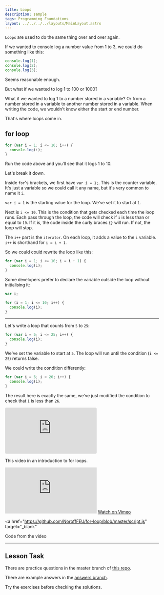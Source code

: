 ```yaml
---
title: Loops
description: sample
tags: Programming Foundations
layout: ../../../../layouts/MainLayout.astro
---
```


`Loops` are used to do the same thing over and over again.

If we wanted to console log a number value from 1 to 3, we could do something like this:

```js
console.log(1);
console.log(2);
console.log(3);
```

Seems reasonable enough.

But what if we wanted to log 1 to 100 or 1000?

What if we wanted to log 1 to a number stored in a variable? Or from a number stored in a variable to another number stored in a variable. When writing the code, we wouldn't know either the start or end number.

That's where loops come in.

## for loop

```js
for (var i = 1; i <= 10; i++) {
  console.log(i);
}
```

Run the code above and you'll see that it logs 1 to 10.

Let's break it down.

Inside `for`'s brackets, we first have `var i = 1;`. This is the counter variable. It's just a variable so we could call it any name, but it's very common to name it `i`.

`var i = 1` is the starting value for the loop. We've set it to start at `1`.

Next is `i <= 10`. This is the condition that gets checked each time the loop runs. Each pass through the loop, the code will check if `i` is less than or equal to `10`. If it is, the code inside the curly braces `{}` will run. If not, the loop will stop.

The `i++` part is the `iterator`. On each loop, it adds a value to the `i` variable. `i++` is shorthand for `i = i + 1`.

So we could could rewrite the loop like this:

```js
for (var i = 1; i <= 10; i = i + 1) {
  console.log(i);
}
```

Some developers prefer to declare the variable outside the loop without initialising it:

```js
var i;

for (i = 1; i <= 10; i++) {
  console.log(i);
}
```

---

Let's write a loop that counts from `5` to `25`:

```js
for (var i = 5; i <= 25; i++) {
  console.log(i);
}
```

We've set the variable to start at `5`. The loop will run until the condition (`i <= 25`) returns false.

We could write the condition differently:

```js
for (var i = 5; i < 26; i++) {
  console.log(i);
}
```

The result here is exactly the same, we've just modified the condition to check that `i` is less than `26`.

<iframe
  src="https://codesandbox.io/embed/loops-tvtmld?expanddevtools=1&fontsize=14&hidenavigation=1&moduleview=1&theme=dark"
  style="border:0; border-radius: 4px; overflow:hidden;"
  title="fed-voc-foundational-programming-Loops"
  allow="accelerometer; ambient-light-sensor; camera; encrypted-media; geolocation; gyroscope; hid; microphone; midi; payment; usb; vr; xr-spatial-tracking"
  sandbox="allow-forms allow-modals allow-popups allow-presentation allow-same-origin allow-scripts"
></iframe>

This video in an introduction to for loops.

<iframe
  src="https://player.vimeo.com/video/490475154"
  frameborder="0"
  allow="autoplay; fullscreen"
  allowfullscreen
></iframe>

<a href="https://vimeo.com/490475154/23fd9e35a7" target="_blank">
  Watch on Vimeo
</a>

<a
  href="https://github.com/NoroffFEU/for-loop/blob/master/script.js"
  target="_blank"
>
  Code from the video
</a>

---

## Lesson Task

There are practice questions in the master branch of <a href="https://github.com/NoroffFEU/lesson-task-pf-module1-lesson4" target="_blank">this repo</a>.

There are example answers in the <a href="https://github.com/NoroffFEU/lesson-task-pf-module1-lesson4/tree/answers" target="_blank">answers branch</a>.

Try the exercises before checking the solutions.
